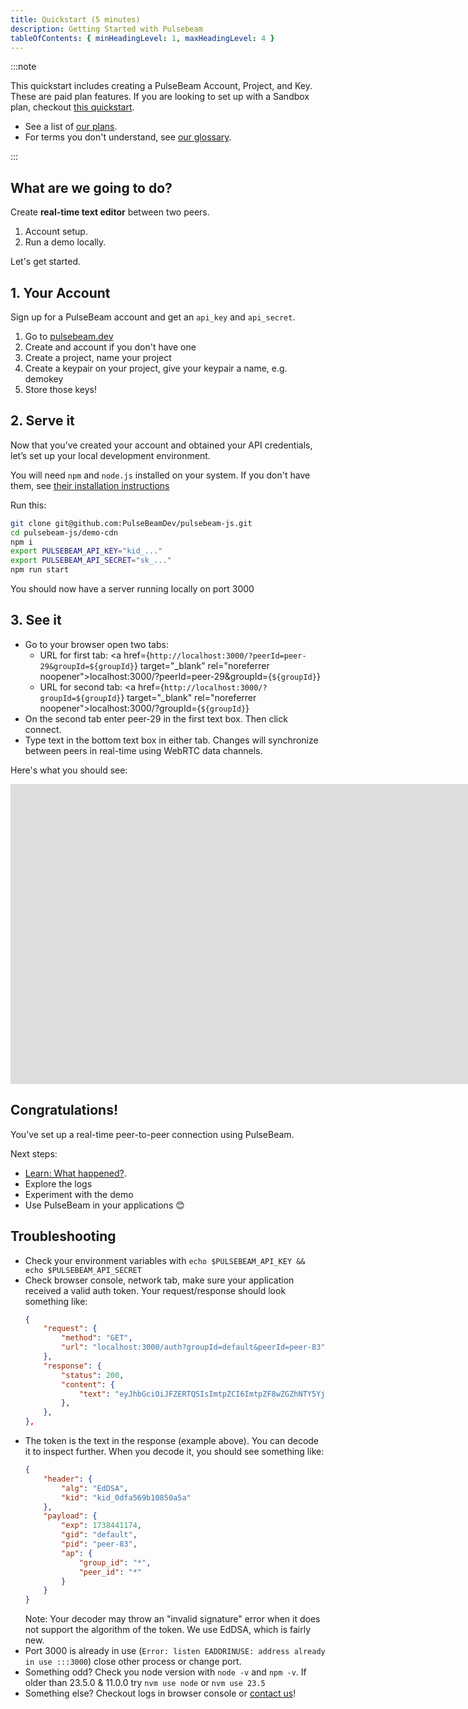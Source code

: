 ```yaml
---
title: Quickstart (5 minutes)
description: Getting Started with Pulsebeam
tableOfContents: { minHeadingLevel: 1, maxHeadingLevel: 4 }
---
```


:::note

This quickstart includes creating a PulseBeam Account, Project, and Key. These are paid plan features. If you are looking to set up with a Sandbox plan, checkout [this quickstart](/docs/getting-started/sandbox-quick-start).

* See a list of [our plans](https://pulsebeam.dev/#pricing). 
* For terms you don't understand, see [our glossary](/docs/concepts/terms).

:::

## What are we going to do?
 
Create **real-time text editor** between two peers.

1. Account setup. 
1. Run a demo locally. 

Let's get started.

## 1. Your Account

Sign up for a PulseBeam account and get an `api_key` and `api_secret`.

1. Go to [pulsebeam.dev](https://pulsebeam.dev) 
1. Create and account if you don't have one
1. Create a project, name your project
1. Create a keypair on your project, give your keypair a name, e.g. demokey
1. Store those keys!

## 2. Serve it

Now that you’ve created your account and obtained your API credentials, let’s set up your local development environment.

You will need `npm` and `node.js` installed on your system. If you don't have them, see <a href="https://docs.npmjs.com/downloading-and-installing-node-js-and-npm" target="_blank">their installation instructions</a>

Run this:
```bash
git clone git@github.com:PulseBeamDev/pulsebeam-js.git
cd pulsebeam-js/demo-cdn
npm i
export PULSEBEAM_API_KEY="kid_..."
export PULSEBEAM_API_SECRET="sk_..."
npm run start
```

You should now have a server running locally on port 3000

## 3. See it


* Go to your browser open two tabs:
    * URL for first tab: <a href={`http://localhost:3000/?peerId=peer-29&groupId=${groupId}`} target="_blank" rel="noreferrer noopener">localhost:3000/?peerId=peer-29&groupId={`${groupId}`}</a>
    * URL for second tab: <a href={`http://localhost:3000/?groupId=${groupId}`} target="_blank" rel="noreferrer noopener">localhost:3000/?groupId={`${groupId}`}</a>
* On the second tab enter peer-29 in the first text box. Then click connect.
* Type text in the bottom text box in either tab. Changes will synchronize between peers in real-time using WebRTC data channels.

Here's what you should see:
<iframe style="height: 480px;" id="ytplayer" type="text/html" title="YouTube video player Quickstart Successful Output" width="2000" height="1000"
src="https://www.youtube.com/embed/Y9mKCrlLu7k?si=HDNMFjK6LaXSy61X?loop=1&modestbranding=1&playsinline=1&color=white&iv_load_policy=3"
frameborder="0" allowfullscreen allow="accelerometer; autoplay; clipboard-write; encrypted-media; gyroscope; picture-in-picture; web-share" referrerpolicy="strict-origin-when-cross-origin"></iframe>

## Congratulations! 

You’ve set up a real-time peer-to-peer connection using PulseBeam. 

Next steps:
* [Learn: What happened?](/docs/getting-started/what-happened/). 
* Explore the logs
* Experiment with the demo
* Use PulseBeam in your applications 😊

## Troubleshooting
* Check your environment variables with `echo $PULSEBEAM_API_KEY && echo $PULSEBEAM_API_SECRET`
* Check browser console, network tab, make sure your application received a valid auth token. Your request/response should look something like:
    ```json
    {
        "request": {
            "method": "GET",
            "url": "localhost:3000/auth?groupId=default&peerId=peer-83",
        },
        "response": {
            "status": 200,
            "content": {
                "text": "eyJhbGciOiJFZERTQSIsImtpZCI6ImtpZF8wZGZhNTY5YjEwODUwYTVhIn0.eyJleHAiOjE3Mzg0NDExNzQsImdpZCI6ImRlZmF1bHQiLCJwaWQiOiJwZWVyLTgzIiwiYXAiOnsiZ3JvdXBfaWQiOiIqIiwicGVlcl9pZCI6IioifX0.QJwbVIknJjOmEQSP4P7hhZUncSfErgu-8tXrGbQfYEeYfW-U54nsUii_eiS7FTkmRuQFHV29UA0QsJ_ScvJeCQ"
            },
        },
    },
    ```
* The token is the text in the response (example above). You can decode it to inspect further. When you decode it, you should see something like:
    ```json
    {
        "header": {
            "alg": "EdDSA",
            "kid": "kid_0dfa569b10850a5a"
        },
        "payload": {
            "exp": 1738441174,
            "gid": "default",
            "pid": "peer-83",
            "ap": {
                "group_id": "*",
                "peer_id": "*"
            }
        }
    }
    ```
    Note: Your decoder may throw an "invalid signature" error when it does not support the algorithm of the token. We use EdDSA, which is fairly new.
* Port 3000 is already in use (`Error: listen EADDRINUSE: address already in use :::3000`) close other process or change port.
* Something odd? Check you node version with `node -v` and `npm -v`. If older than 23.5.0 & 11.0.0 try `nvm use node` or `nvm use 23.5`
* Something else? Checkout logs in browser console or [contact us](/docs/community-and-support/support/)!